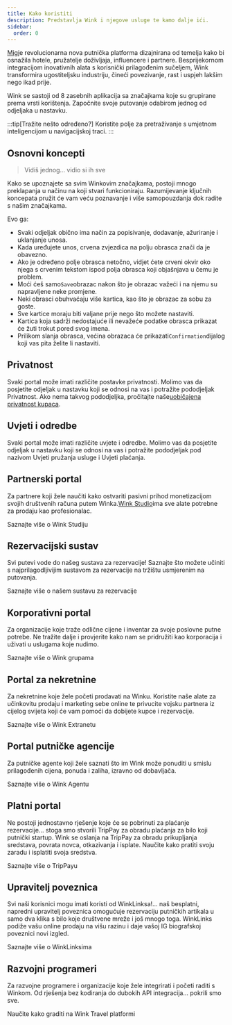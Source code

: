```yaml
---
title: Kako koristiti
description: Predstavlja Wink i njegove usluge te kamo dalje ići.
sidebar:
  order: 0
---
```


[Mig](https://wink.travel)je revolucionarna nova putnička platforma dizajnirana od temelja kako bi osnažila hotele, pružatelje doživljaja, influencere i partnere. Besprijekornom integracijom inovativnih alata s korisnički prilagođenim sučeljem, Wink transformira ugostiteljsku industriju, čineći povezivanje, rast i uspjeh lakšim nego ikad prije.

Wink se sastoji od 8 zasebnih aplikacija sa značajkama koje su grupirane prema vrsti korištenja.
Započnite svoje putovanje odabirom jednog od odjeljaka u nastavku.

:::tip\[Tražite nešto određeno?]
Koristite polje za pretraživanje s umjetnom inteligencijom u navigacijskoj traci.
:::

## Osnovni koncepti

> Vidiš jednog... vidio si ih sve

Kako se upoznajete sa svim Winkovim značajkama, postoji mnogo preklapanja u načinu na koji stvari funkcioniraju.
Razumijevanje ključnih koncepata pružit će vam veću poznavanje i više samopouzdanja dok radite s našim značajkama.

Evo ga:

* Svaki odjeljak obično ima način za popisivanje, dodavanje, ažuriranje i uklanjanje unosa.
* Kada uređujete unos, crvena zvjezdica<Badge text="*" variant="danger" size="large" />
  na polju obrasca znači da je obavezno.
* Ako je određeno polje obrasca netočno, vidjet ćete crveni okvir oko njega s crvenim tekstom ispod polja obrasca koji objašnjava u čemu je problem.
* Moći ćeš samo`Save`obrazac nakon što je obrazac važeći i na njemu su napravljene neke promjene.
* Neki obrasci obuhvaćaju više kartica, kao što je obrazac za sobu za goste.
* Sve kartice moraju biti valjane prije nego što možete nastaviti.
* Kartica koja sadrži nedostajuće ili nevažeće podatke obrasca prikazat će žuti trokut<Badge text="⚠️" variant="caution" size="large" />
  pored svog imena.
* Prilikom slanja obrasca, većina obrazaca će prikazati`Confirmation`dijalog koji vas pita želite li nastaviti.

## Privatnost

Svaki portal može imati različite postavke privatnosti. Molimo vas da posjetite odjeljak u nastavku koji se odnosi na vas i potražite pododjeljak Privatnost. Ako nema takvog pododjeljka, pročitajte naše[uobičajena privatnost kupaca](/booking-engine/privacy).

## Uvjeti i odredbe

Svaki portal može imati različite uvjete i odredbe. Molimo vas da posjetite odjeljak u nastavku koji se odnosi na vas i potražite pododjeljak pod nazivom Uvjeti pružanja usluge i Uvjeti plaćanja.

## Partnerski portal

Za partnere koji žele naučiti kako ostvariti pasivni prihod monetizacijom svojih društvenih računa putem Winka.[Wink Studio](https://studio.wink.travel)ima sve alate potrebne za prodaju kao profesionalac.

<LinkButton href="/studio/what-is-studio">
  Saznajte više o Wink Studiju
</LinkButton>


## Rezervacijski sustav

Svi putevi vode do našeg sustava za rezervacije! Saznajte što možete učiniti s najprilagodljivijim sustavom za rezervacije na tržištu usmjerenim na putovanja.

<LinkButton href="/booking-engine/in-a-nutshell">
  Saznajte više o našem sustavu za rezervacije
</LinkButton>


## Korporativni portal

Za organizacije koje traže odlične cijene i inventar za svoje poslovne putne potrebe. Ne tražite dalje i provjerite kako nam se pridružiti kao korporacija i uživati ​​u uslugama koje nudimo.

<LinkButton href="/corporate/what-is-group">
  Saznajte više o Wink grupama
</LinkButton>


## Portal za nekretnine

Za nekretnine koje žele početi prodavati na Winku. Koristite naše alate za učinkovitu prodaju i marketing sebe online te privucite vojsku partnera iz cijelog svijeta koji će vam pomoći da dobijete kupce i rezervacije.

<LinkButton href="/extranet/what-is-extranet">
  Saznajte više o Wink Extranetu
</LinkButton>


## Portal putničke agencije

Za putničke agente koji žele saznati što im Wink može ponuditi u smislu prilagođenih cijena, ponuda i zaliha, izravno od dobavljača.

<LinkButton href="/travel-agent/what-is-agent">
  Saznajte više o Wink Agentu
</LinkButton>


## Platni portal

Ne postoji jednostavno rješenje koje će se pobrinuti za plaćanje rezervacije... stoga smo stvorili TripPay za obradu plaćanja za bilo koji putnički startup. Wink se oslanja na TripPay za obradu prikupljanja sredstava, povrata novca, otkazivanja i isplate.
Naučite kako pratiti svoju zaradu i isplatiti svoja sredstva.

<LinkButton href="/payment/what-is-trip-pay">
  Saznajte više o TripPayu
</LinkButton>


## Upravitelj poveznica

Svi naši korisnici mogu imati koristi od WinkLinksa!... naš besplatni, napredni upravitelj poveznica omogućuje rezervaciju putničkih artikala u samo dva klika s bilo koje društvene mreže i još mnogo toga.
WinkLinks podiže vašu online prodaju na višu razinu i daje vašoj IG biografskoj poveznici novi izgled.

<LinkButton href="/link-manager/wink-links">
  Saznajte više o WinkLinksima
</LinkButton>


## Razvojni programeri

Za razvojne programere i organizacije koje žele integrirati i početi raditi s Winkom. Od rješenja bez kodiranja do dubokih API integracija... pokrili smo sve.

<LinkButton href="/developers/build-on-wink">
  Naučite kako graditi na Wink Travel platformi
</LinkButton>

